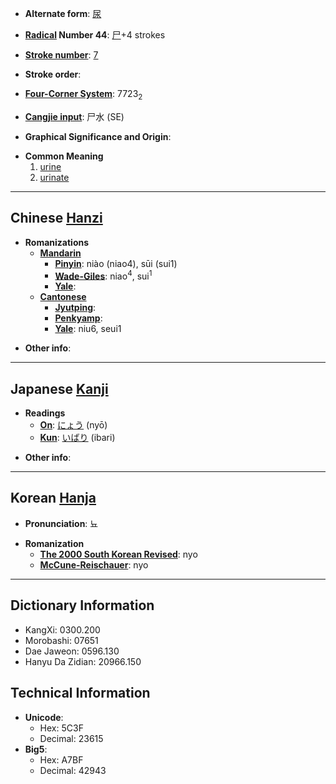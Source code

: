 * '''Alternate form''': [[尿]]

* '''[[Wiktionary:Chinese radical index| Radical]] Number 44''': [[Wiktionary:Chinese radical index 尸|尸]]+4 strokes

* '''[[Wiktionary:Chinese total strokes index|Stroke number]]''': [[Wiktionary:Chinese total strokes index 7|7]]

* '''Stroke order''': 

* '''[[Wiktionary:Chinese four corner index|Four-Corner System]]''': 7723<sub>2</sub>

* '''[[Wiktionary:Chinese Cangjie index|Cangjie input]]''': 尸水 (SE)

* '''Graphical Significance and Origin''': 

* '''Common Meaning'''
*#[[urine]]
*# [[urinate]]

----

== Chinese [[Hanzi]] ==

* '''Romanizations'''
** '''[[Mandarin]]'''
*** '''[[Pinyin]]''': niào (niao4), sūi (sui1)
*** '''[[Wade-Giles]]''': niao<sup>4</sup>, sui<sup>1</sup>
*** '''[[Yale]]''': 
** '''[[Cantonese]]'''
*** '''[[Jyutping]]''':
*** '''[[Penkyamp]]''': 
*** '''[[Yale]]''': niu6, seui1

* '''Other info''': 

----

== Japanese [[Kanji]] ==

* '''Readings'''
** '''[[On]]''': [[にょう]] (nyō)
** '''[[Kun]]''': [[いばり]] (ibari)

* '''Other info''':  

----

== Korean [[Hanja]] ==

* '''Pronunciation''': 뇨

* '''Romanization'''
** '''[[The 2000 South Korean Revised Romanization|The 2000 South Korean Revised]]''': nyo
** '''[[McCune-Reischauer]]''': nyo

----

== Dictionary Information ==

* KangXi: 0300.200
* Morobashi: 07651
* Dae Jaweon: 0596.130
* Hanyu Da Zidian: 20966.150

== Technical Information ==

* '''Unicode''':
** Hex: 5C3F
** Decimal: 23615
* '''Big5''':
** Hex: A7BF
** Decimal: 42943